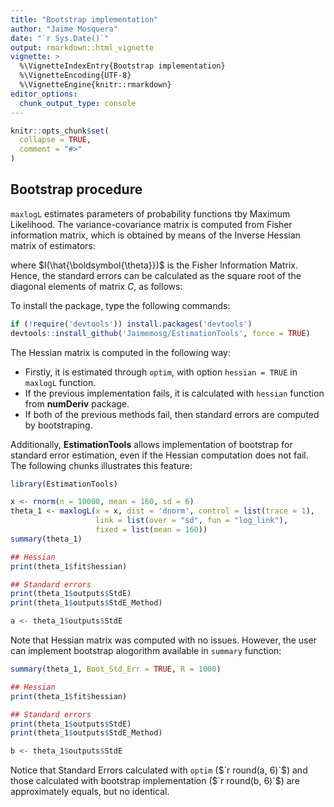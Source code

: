 ```yaml
---
title: "Bootstrap implementation"
author: "Jaime Mosquera"
date: "`r Sys.Date()`"
output: rmarkdown::html_vignette
vignette: >
  %\VignetteIndexEntry{Bootstrap implementation}
  %\VignetteEncoding{UTF-8}
  %\VignetteEngine{knitr::rmarkdown}
editor_options: 
  chunk_output_type: console
---
```


```r
knitr::opts_chunk$set(
  collapse = TRUE,
  comment = "#>"
)
```

## Bootstrap procedure

`maxlogL` estimates parameters of probability functions tby Maximum Likelihood. The variance-covariance matrix is computed from Fisher information matrix, which is obtained by means of the Inverse Hessian matrix of estimators:

\begin{equation}
Var(\hat{\boldsymbol{\theta}}) = I^{-1}(\hat{\boldsymbol{\theta}}) = C(\hat{\boldsymbol{\theta}}),
\end{equation}

where $I(\hat{\boldsymbol{\theta}})$ is the Fisher Information Matrix. Hence, the standard errors can be calculated as the square root of the diagonal elements of matrix $C$, as follows:

\begin{equation}
SE(\hat{\boldsymbol{\theta}}) = \sqrt{C_{jj}(\hat{\boldsymbol{\theta}})},
\end{equation}

To install the package, type the following commands:

```r
if (!require('devtools')) install.packages('devtools')
devtools::install_github('Jaimemosg/EstimationTools', force = TRUE)
```


The Hessian matrix is computed in the following way:

- Firstly, it is estimated through `optim`, with option `hessian = TRUE` in `maxlogL` function.
- If the previous implementation fails, it is calculated with `hessian` function from **numDeriv** package.
- If both of the previous methods fail, then standard errors are computed by bootstraping.

Additionally, **EstimationTools** allows implementation of bootstrap for standard error estimation, even if the Hessian computation does not fail. The following chunks illustrates this feature:

```r
library(EstimationTools)

x <- rnorm(n = 10000, mean = 160, sd = 6)
theta_1 <- maxlogL(x = x, dist = 'dnorm', control = list(trace = 1),
                   link = list(over = "sd", fun = "log_link"),
                   fixed = list(mean = 160))
summary(theta_1)

## Hessian 
print(theta_1$fit$hessian)

## Standard errors
print(theta_1$outputs$StdE)
print(theta_1$outputs$StdE_Method)
```

```r
a <- theta_1$outputs$StdE
```

Note that Hessian matrix was computed with no issues. However, the user can implement bootstrap alogorithm available in `summary` function:

```r
summary(theta_1, Boot_Std_Err = TRUE, R = 1000)

## Hessian 
print(theta_1$fit$hessian)

## Standard errors
print(theta_1$outputs$StdE)
print(theta_1$outputs$StdE_Method)
```

```r
b <- theta_1$outputs$StdE
```

Notice that Standard Errors calculated with `optim` ($`r round(a, 6)`$) and those calculated with bootstrap implementation ($`r round(b, 6)`$) are approximately equals, but no identical.
